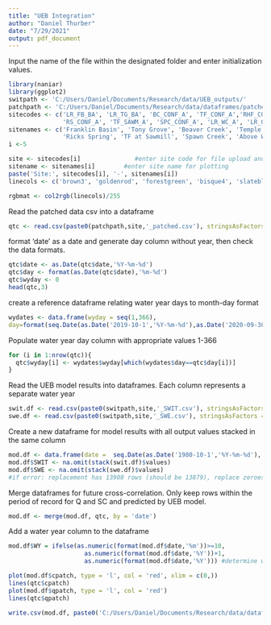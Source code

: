 ```yaml
---
title: "UEB Integration"
author: "Daniel Thurber"
date: "7/29/2021"
output: pdf_document
---
```

Input the name of the file within the designated folder and enter initialization values.


```r
library(naniar)
library(ggplot2)
switpath <- 'C:/Users/Daniel/Documents/Research/data/UEB_outputs/'
patchpath <- 'C:/Users/Daniel/Documents/Research/data/dataframes/patched_data/'
sitecodes <- c('LR_FB_BA', 'LR_TG_BA', 'BC_CONF_A', 'TF_CONF_A','RHF_CONF_A',
               'RS_CONF_A', 'TF_SAWM_A', 'SPC_CONF_A', 'LR_WC_A', 'LR_GCB_A')
sitenames <- c('Franklin Basin', 'Tony Grove', 'Beaver Creek', 'Temple Fork', 'Right Hand Fork',
               'Ricks Spring', 'TF at Sawmill', 'Spawn Creek', 'Above Wood Camp', 'Guinavah Campground')
i <-5

site <- sitecodes[i]               #enter site code for file upload and export
sitename <- sitenames[i]        #enter site name for plotting
paste('Site:', sitecodes[i], '-', sitenames[i])
linecols <- c('brown3', 'goldenrod', 'forestgreen', 'bisque4', 'slateblue', 'sienna3', 'aquamarine3', 'magenta4')

rgbmat <- col2rgb(linecols)/255
```

Read the patched data csv into a dataframe

```r
qtc <- read.csv(paste0(patchpath,site,'_patched.csv'), stringsAsFactors = F)
```


format 'date' as a date and generate day column without year, then check the data formats. 
```r

qtc$date <- as.Date(qtc$date,'%Y-%m-%d')
qtc$day <- format(as.Date(qtc$date),'%m-%d')
qtc$wyday <- 0
head(qtc,3)
```

create a reference dataframe relating water year days to month-day format
```r
wydates <- data.frame(wyday = seq(1,366),
day=format(seq.Date(as.Date('2019-10-1','%Y-%m-%d'),as.Date('2020-09-30','%Y-%m-%d'),1),'%m-%d'))
```


Populate water year day column with appropriate values 1-366
```r
for (i in 1:nrow(qtc)){
  qtc$wyday[i] <- wydates$wyday[which(wydates$day==qtc$day[i])]
}
```

Read the UEB model results into dataframes.  Each column represents a separate water year
```r
swit.df <- read.csv(paste0(switpath,site,'_SWIT.csv'), stringsAsFactors = F, header = F)
swe.df <- read.csv(paste0(switpath,site,'_SWE.csv'), stringsAsFactors = F, header = F)

```

Create a new dataframe for model results with all output values stacked in the same column
```r
mod.df <- data.frame(date =  seq.Date(as.Date('1980-10-1','%Y-%m-%d'), as.Date('2018-09-30','%Y-%m-%d'),1))
mod.df$SWIT <- na.omit(stack(swit.df)$values)
mod.df$SWE <- na.omit(stack(swe.df)$values)
#if error: replacement has 13908 rows (should be 13879), replace zeroes in row 366 with NA
```

Merge dataframes for future cross-correlation.  Only keep rows within the period of record for Q and SC and predicted by UEB model.
```r
mod.df <- merge(mod.df, qtc, by = 'date')
```

Add a water year column to the dataframe
```r
mod.df$WY = ifelse(as.numeric(format(mod.df$date,'%m'))>=10, 
                     as.numeric(format(mod.df$date,'%Y'))+1, 
                     as.numeric(format(mod.df$date,'%Y'))) #determine water year
```

```r
plot(mod.df$cpatch, type = 'l', col = 'red', xlim = c(0,))
lines(qtc$cpatch)
plot(mod.df$qpatch, type = 'l', col = 'red')
lines(qtc$qpatch)
```


```r
write.csv(mod.df, paste0('C:/Users/Daniel/Documents/Research/data/dataframes/',site,'_mod.csv'), row.names = F)
```


